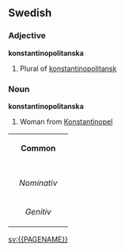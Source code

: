 ==Swedish==
===Adjective===
'''konstantinopolitanska'''
#Plural of [[konstantinopolitansk]]

===Noun===
'''konstantinopolitanska'''
#Woman from [[Konstantinopel]]

{| border=1 cellspacing=0
| bgcolor="#FFFFF0" colspan=5 align=center | '''Common'''
|-
|- bgcolor="#FFFFF0" align=center
! rowspan=2 | 
| colspan=2 width=105| Singular 
| colspan=2 | Plural
|- bgcolor="#FFFFF0" align=center
| width=105 | ''Indefinite'' 
| width=105 | ''Definite'' 
| width=105 |  ''Indefinite'' 
|  width=105 | ''Definite''
|- align=center
| width=105 bgcolor="#FFFFF0" | ''Nominativ'' 
| [[konstantinopolitanska]]
| [[konstantinopolitanskan]]
| [[konstantinopolitanskor]]
| [[konstantinopolitanskorna]]
|- align=center
| width=105 bgcolor="#FFFFF0" | ''Genitiv'' 
| [[konstantinopolitanskas]]
| [[konstantinopolitanskans]]
| [[konstantinopolitanskors]]
| [[konstantinopolitanskornas]]
|}





[[sv:{{PAGENAME}}]]